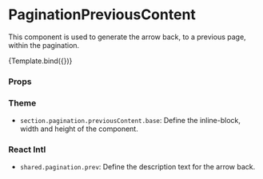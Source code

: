 
<Meta
  title="Components/Pagination/PaginationPreviousContent"
  component={PaginationPreviousContent}
/>

# PaginationPreviousContent

This component is used to generate the arrow back, to a previous page, within the pagination.


<Canvas>
  <Story name="Default">{Template.bind({})}</Story>
</Canvas>

### Props

<ArgsTable story="Default" />

### Theme

- `section.pagination.previousContent.base`: Define the inline-block, width and height of the component.

### React Intl

- `shared.pagination.prev`: Define the description text for the arrow back.
